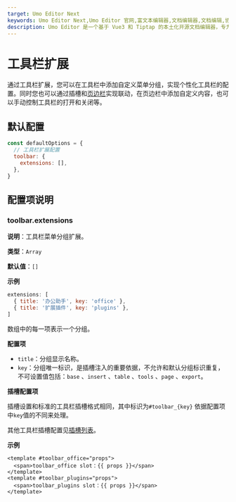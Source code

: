 ```yaml
---
target: Umo Editor Next
keywords: Umo Editor Next,Umo Editor 官网,富文本编辑器,文档编辑器,文档编辑,协同办公
description: Umo Editor 是一个基于 Vue3 和 Tiptap 的本土化开源文档编辑器，专为国人用户设计。它提供了强大的文档编辑能力和 AI 创作功能，支持分页模式、Markdown 语法、富文本编辑、多种格式的节点插入、页面样式设置、文档导出与打印等功能。此外，Umo Editor 还支持自定义扩展、多语言设置和暗色主题。
---
```


# 工具栏扩展

通过工具栏扩展，您可以在工具栏中添加自定义菜单分组，实现个性化工具栏的配置。同时您也可以通过插槽和[页边栏](./aside)实现联动，在页边栏中添加自定义内容，也可以手动控制工具栏的打开和关闭等。

## 默认配置

```js
const defaultOptions = {
  // 工具栏扩展配置
  toolbar: {
    extensions: [],
  },
}
```

## 配置项说明

### toolbar.extensions

**说明**：工具栏菜单分组扩展。

**类型**：`Array`

**默认值**：`[]`

**示例**

```js
extensions: [
  { title: '办公助手', key: 'office' },
  { title: '扩展插件', key: 'plugins' },
]
```

数组中的每一项表示一个分组。

**配置项**

- `title`：分组显示名称。
- `key`：分组唯一标识，是插槽注入的重要依据，不允许和默认分组标识重复，不可设置值包括：`base` 、`insert` 、`table` 、`tools` 、`page` 、`export`。

**插槽配置项**

插槽设置和标准的工具栏插槽格式相同，其中标识为`#toolbar_{key}` 依据配置项中`key`值的不同来处理。

其他工具栏插槽配置见[插槽列表](../editor/slots)。

**示例**

```vue
<template #toolbar_office="props">
  <span>toolbar_office slot：{{ props }}</span>
</template>
<template #toolbar_plugins="props">
  <span>toolbar_plugins slot：{{ props }}</span>
</template>
```
